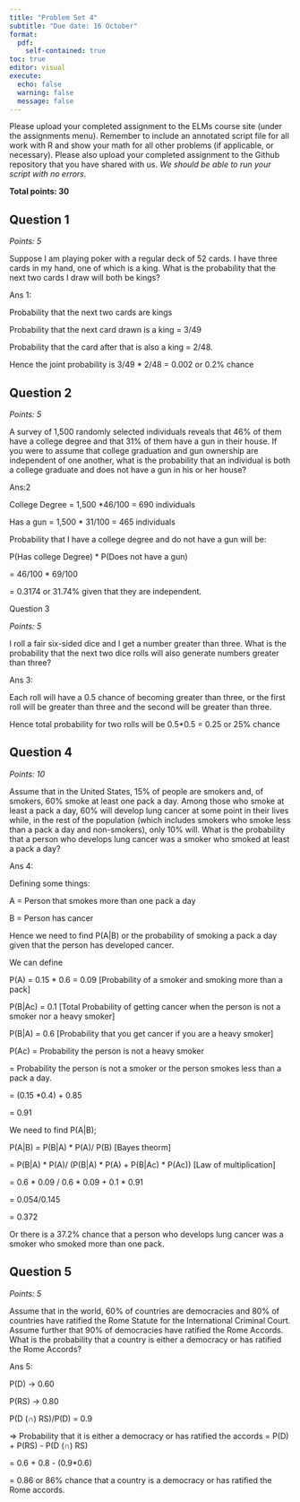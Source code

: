 ```yaml
---
title: "Problem Set 4"
subtitle: "Due date: 16 October"
format: 
  pdf:
    self-contained: true
toc: true
editor: visual
execute: 
  echo: false
  warning: false
  message: false
---
```


Please upload your completed assignment to the ELMs course site (under the assignments menu). Remember to include an annotated script file for all work with R and show your math for all other problems (if applicable, or necessary). Please also upload your completed assignment to the Github repository that you have shared with us. *We should be able to run your script with no errors.*

**Total points: 30**

## Question 1

*Points: 5*

Suppose I am playing poker with a regular deck of 52 cards. I have three cards in my hand, one of which is a king. What is the probability that the next two cards I draw will both be kings?

Ans 1:

Probability that the next two cards are kings

Probability that the next card drawn is a king = 3/49

Probability that the card after that is also a king = 2/48.

Hence the joint probability is 3/49 \* 2/48 = 0.002 or 0.2% chance

## Question 2

*Points: 5*

A survey of 1,500 randomly selected individuals reveals that 46% of them have a college degree and that 31% of them have a gun in their house. If you were to assume that college graduation and gun ownership are independent of one another, what is the probability that an individual is both a college graduate and does not have a gun in his or her house?

Ans:2

College Degree = 1,500 \*46/100 = 690 individuals

Has a gun = 1,500 \* 31/100 = 465 individuals

Probability that I have a college degree and do not have a gun will be:

P(Has college Degree) \* P(Does not have a gun)

= 46/100 \* 69/100

= 0.3174 or 31.74% given that they are independent.

Question 3

*Points: 5*

I roll a fair six-sided dice and I get a number greater than three. What is the probability that the next two dice rolls will also generate numbers greater than three?

Ans 3:

Each roll will have a 0.5 chance of becoming greater than three, or the first roll will be greater than three and the second will be greater than three.

Hence total probability for two rolls will be 0.5\*0.5 = 0.25 or 25% chance

## Question 4

*Points: 10*

Assume that in the United States, 15% of people are smokers and, of smokers, 60% smoke at least one pack a day. Among those who smoke at least a pack a day, 60% will develop lung cancer at some point in their lives while, in the rest of the population (which includes smokers who smoke less than a pack a day and non-smokers), only 10% will. What is the probability that a person who develops lung cancer was a smoker who smoked at least a pack a day?

Ans 4:

Defining some things:

A = Person that smokes more than one pack a day

B = Person has cancer

Hence we need to find P(A\|B) or the probability of smoking a pack a day given that the person has developed cancer.

We can define

P(A) = 0.15 \* 0.6 = 0.09 \[Probability of a smoker and smoking more than a pack\]

P(B\|Ac) = 0.1 \[Total Probability of getting cancer when the person is not a smoker nor a heavy smoker\]

P(B\|A) = 0.6 \[Probability that you get cancer if you are a heavy smoker\]

P(Ac) = Probability the person is not a heavy smoker

= Probability the person is not a smoker or the person smokes less than a pack a day.

= (0.15 \*0.4) + 0.85

= 0.91

We need to find P(A\|B);

P(A\|B) = P(B\|A) \* P(A)/ P(B) \[Bayes theorm\]

= P(B\|A) \* P(A)/ (P(B\|A) \* P(A) + P(B\|Ac) \* P(Ac)) \[Law of multiplication\]

= 0.6 \* 0.09 / 0.6 \* 0.09 + 0.1 \* 0.91

= 0.054/0.145

= 0.372

Or there is a 37.2% chance that a person who develops lung cancer was a smoker who smoked more than one pack.

## Question 5

*Points: 5*

Assume that in the world, 60% of countries are democracies and 80% of countries have ratified the Rome Statute for the International Criminal Court. Assume further that 90% of democracies have ratified the Rome Accords. What is the probability that a country is either a democracy or has ratified the Rome Accords?

Ans 5:

P(D) -\> 0.60

P(RS) -\> 0.80

P(D (∩) RS)/P(D) = 0.9

=\> Probability that it is either a democracy or has ratified the accords = P(D) + P(RS) - P(D (∩) RS)

= 0.6 + 0.8 - (0.9\*0.6)

= 0.86 or 86% chance that a country is a democracy or has ratified the Rome accords.
